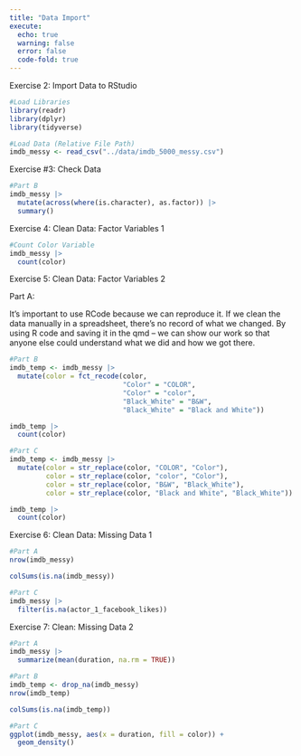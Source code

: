 ```yaml
---
title: "Data Import"
execute: 
  echo: true 
  warning: false
  error: false 
  code-fold: true 
---
```


Exercise 2: Import Data to RStudio

```r
#Load Libraries
library(readr)
library(dplyr)
library(tidyverse)

#Load Data (Relative File Path)
imdb_messy <- read_csv("../data/imdb_5000_messy.csv")
```
Exercise #3: Check Data

```r
#Part B
imdb_messy |>
  mutate(across(where(is.character), as.factor)) |> 
  summary()
```

Exercise 4: Clean Data: Factor Variables 1

```r
#Count Color Variable
imdb_messy |> 
  count(color)
```

Exercise 5: Clean Data: Factor Variables 2

Part A: 

It's important to use RCode because we can reproduce it. If we clean the data manually in a spreadsheet, there’s no record of what we changed. By using R code and saving it in the qmd -- we can show our work so that anyone else could understand what we did and how we got there. 

```r
#Part B
imdb_temp <- imdb_messy |> 
  mutate(color = fct_recode(color,
                            "Color" = "COLOR",
                            "Color" = "color",
                            "Black_White" = "B&W",
                            "Black_White" = "Black and White"))

imdb_temp |> 
  count(color)
```


```r
#Part C
imdb_temp <- imdb_messy |> 
  mutate(color = str_replace(color, "COLOR", "Color"),
         color = str_replace(color, "color", "Color"),
         color = str_replace(color, "B&W", "Black_White"),
         color = str_replace(color, "Black and White", "Black_White"))

imdb_temp |> 
  count(color)
```

Exercise 6: Clean Data: Missing Data 1

```r
#Part A
nrow(imdb_messy)
```

```r
colSums(is.na(imdb_messy))
```

```r
#Part C
imdb_messy |> 
  filter(is.na(actor_1_facebook_likes))
```

Exercise 7: Clean: Missing Data 2

```r
#Part A
imdb_messy |> 
  summarize(mean(duration, na.rm = TRUE))
```

```r
#Part B
imdb_temp <- drop_na(imdb_messy)
nrow(imdb_temp)
```

```r
colSums(is.na(imdb_temp))
```

```r
#Part C
ggplot(imdb_messy, aes(x = duration, fill = color)) +
  geom_density()
```

